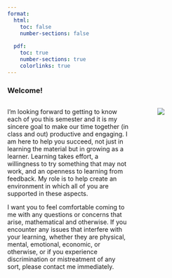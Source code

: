 ```yaml
---
format:
  html: 
    toc: false
    number-sections: false
    
  pdf:
    toc: true
    number-sections: true
    colorlinks: true
---
```


### Welcome!

::::: columns
::: {.column width="60%"}
I'm looking forward to getting to know each of you this semester and it is my sincere goal to make our time together (in class and out) productive and engaging. I am here to help you succeed, not just in learning the material but in growing as a learner. Learning takes effort, a willingness to try something that may not work, and an openness to learning from feedback. My role is to help create an environment in which all of you are supported in these aspects.

I want you to feel comfortable coming to me with any questions or concerns that arise, mathematical and otherwise. If you encounter any issues that interfere with your learning, whether they are physical, mental, emotional, economic, or otherwise, or if you experience discrimination or mistreatment of any sort, please contact me immediately.
:::

::: {.column width="5%"}

:::

::: {.column width="35%"}

![](images/whitaker.jpg){fig-align="right"}
:::
:::::
